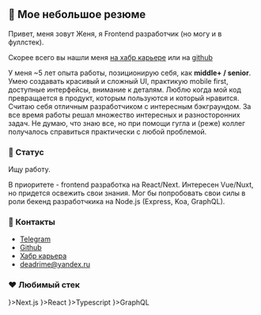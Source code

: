 
## 👋 Мое небольшое резюме
Привет, меня зовут Женя, я Frontend разработчик (но могу и в фуллстек). 

Скорее всего вы нашли меня [на хабр карьере](https://moikrug.ru/deadrime) или на [github](https://github.com/deadrime)

У меня ~5 лет опыта работы, позиционирую себя, как <b>middle+ / senior</b>. 
Умею создавать красивый и сложный UI, практикую mobile first, доступные интерфейсы, внимание к деталям.
Люблю когда мой код превращается в продукт, которым пользуются и который нравится.
Считаю себя отличным разработчиком с интересным бэкграундом. За все время работы решал множество интересных и разносторонних задач.
Не думаю, что знаю все, но при помощи гугла и (реже) коллег получалось справиться практически с любой проблемой.

### 💬 Статус
Ищу работу.

В приоритете - frontend разработка на React/Next.
Интересен Vue/Nuxt, но придется освежить свои знания.
Мог бы попробовать свои силы в роли бекенд разработчкика на Node.js (Express, Koa, GraphQL).

### 🤙 Контакты

- [Telegram](https://t.me/deadrime)
- [Github](https://github.com/deadrime)
- [Хабр карьера](https://career.habr.com/deadrime)
- [deadrime@yandex.ru](mailto:deadrime@yandex.ru)

### ❤️ Любимый стек

<div className="flex gap-2 py-4">
  <Tag borderless size="small" icon={<IconNext height={20} className="fill-current"/>}>Next.js</Tag>
  <Tag borderless size="small" icon={<IconReact IconReact={20} />}>React</Tag>
  <Tag borderless size="small" icon={<IconTs height={20} />}>Typescript</Tag>
  <Tag borderless size="small" icon={<IconGraphQL height={20} />}>GraphQL</Tag>
</div>

<Technologies />

<MyExperience />
